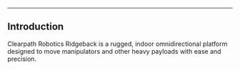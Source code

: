 ----

## Introduction

Clearpath Robotics Ridgeback is a rugged, indoor omnidirectional platform designed to move manipulators and other heavy payloads with ease and precision.

